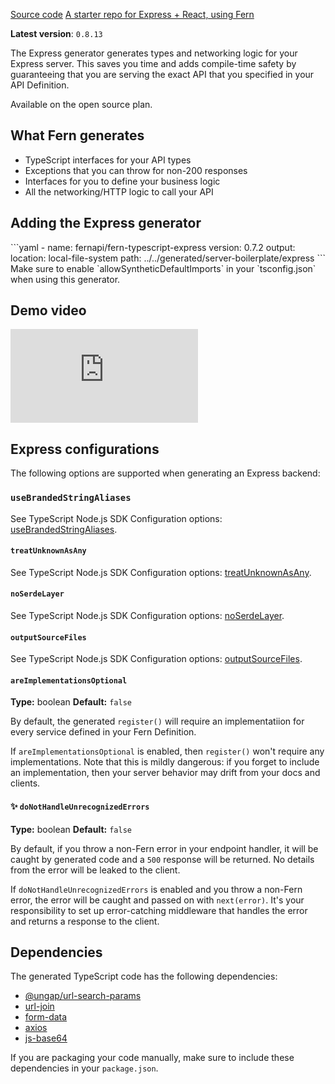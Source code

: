[Source code](https://github.com/fern-api/fern-python)
[A starter repo for Express + React, using Fern](https://github.com/fern-api/express-starter/)

**Latest version**: `0.8.13`

The Express generator generates types and networking logic for your Express server. This saves you time and adds compile-time safety by guaranteeing that you are serving the exact API that you specified in your API Definition.

Available on the open source plan.

## What Fern generates

- TypeScript interfaces for your API types
- Exceptions that you can throw for non-200 responses
- Interfaces for you to define your business logic
- All the networking/HTTP logic to call your API

## Adding the Express generator

<CodeBlock title="generators.yml">
```yaml
- name: fernapi/fern-typescript-express
  version: 0.7.2
  output:
    location: local-file-system
    path: ../../generated/server-boilerplate/express
```
</CodeBlock>

<Callout intent="warn">
Make sure to enable `allowSyntheticDefaultImports` in your `tsconfig.json` when using this generator.
</Callout>

## Demo video

<div style={{ position: "relative", paddingBottom: "62.5%", height: "0" }}>
    <iframe 
        src="https://www.loom.com/embed/31f4243c4d824c54938bdc4840fbb8ba?sid=e5cc10a7-0328-4813-a877-cb3cbf61ef95" 
        frameborder="0" 
        webkitallowfullscreen 
        mozallowfullscreen 
        allowfullscreen 
        style={{ position: "absolute", top: "0", left: "0", width: "100%", height: "100%" }}>
    </iframe>
</div>


## Express configurations

The following options are supported when generating an Express backend:

### `useBrandedStringAliases`

See TypeScript Node.js SDK Configuration options: [useBrandedStringAliases](/generate-sd-ks/generators/type-script-node-js-sdk#use-branded-string-aliases).

#### `treatUnknownAsAny`

See TypeScript Node.js SDK Configuration options: [treatUnknownAsAny](/generate-sd-ks/generators/type-script-node-js-sdk#treat-unknown-as-any).

#### `noSerdeLayer`

See TypeScript Node.js SDK Configuration options: [noSerdeLayer](/generate-sd-ks/generators/type-script-node-js-sdk#no-serde-layer).

#### `outputSourceFiles`

See TypeScript Node.js SDK Configuration options: [outputSourceFiles](/generate-sd-ks/generators/type-script-node-js-sdk#output-source-files).

#### `areImplementationsOptional`

**Type:** boolean
**Default:** `false`

By default, the generated `register()` will require an implementatiion for every
service defined in your Fern Definition.

If `areImplementationsOptional` is enabled, then `register()` won't require any
implementations. Note that this is mildly dangerous: if you forget to include
an implementation, then your server behavior may drift from your docs and clients.

#### ✨ `doNotHandleUnrecognizedErrors`

**Type:** boolean
**Default:** `false`

By default, if you throw a non-Fern error in your endpoint handler, it will be caught by generated code and a `500` response will be returned. No details from the error will be leaked to the client.

If `doNotHandleUnrecognizedErrors` is enabled and you throw a non-Fern error, the error will be caught and passed on with `next(error)`. It's your responsibility to set up error-catching middleware that handles the error and returns a response to the client.

## Dependencies

The generated TypeScript code has the following dependencies:

- [@ungap/url-search-params](https://www.npmjs.com/package/@ungap/url-search-params)
- [url-join](https://www.npmjs.com/package/url-join)
- [form-data](https://www.npmjs.com/package/form-data)
- [axios](https://www.npmjs.com/package/axios)
- [js-base64](https://www.npmjs.com/package/js-base64)

If you are packaging your code manually, make sure to include these dependencies in your `package.json`.
